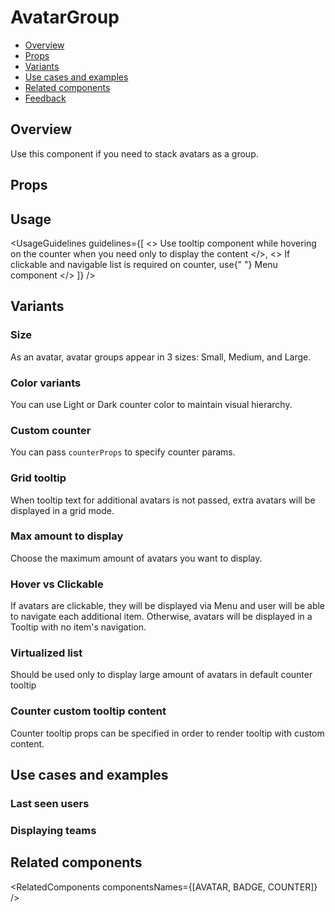 
<Meta of={AvatarGroupStories} />

# AvatarGroup

- [Overview](#overview)
- [Props](#props)
- [Variants](#variants)
- [Use cases and examples](#use-cases-and-examples)
- [Related components](#related-components)
- [Feedback](#feedback)

## Overview

Use this component if you need to stack avatars as a group.

<Canvas>
  <Story of={AvatarGroupStories.Overview} />
</Canvas>

## Props

<PropsTable />

## Usage

<UsageGuidelines
  guidelines={[
    <>
      Use <StorybookLink page="Popover/Tooltip">tooltip</StorybookLink> component while hovering on the counter when you
      need only to display the content
    </>,
    <>
      If clickable and navigable list is required on counter, use{" "}
      <StorybookLink page="Navigation/Menu/Menu">Menu</StorybookLink> component
    </>
  ]}
/>

## Variants

### Size

As an avatar, avatar groups appear in 3 sizes: Small, Medium, and Large.

<Canvas>
  <Story of={AvatarGroupStories.Size} />
</Canvas>

### Color variants

You can use Light or Dark counter color to maintain visual hierarchy.

<Canvas>
  <Story of={AvatarGroupStories.ColorVariants} />
</Canvas>

### Custom counter

You can pass `counterProps` to specify counter params.

<Canvas>
  <Story of={AvatarGroupStories.CustomCounter} />
</Canvas>

### Grid tooltip

When tooltip text for additional avatars is not passed, extra avatars will be displayed in a grid mode.

<Canvas>
  <Story of={AvatarGroupStories.GridTooltip} />
</Canvas>

### Max amount to display

Choose the maximum amount of avatars you want to display.

<Canvas>
  <Story of={AvatarGroupStories.MaxAmountToDisplay} />
</Canvas>

### Hover vs Clickable

If avatars are clickable, they will be displayed via <StorybookLink page="Navigation/Menu/Menu">Menu</StorybookLink> and user will be able to navigate each additional item.
Otherwise, avatars will be displayed in a Tooltip with no item's navigation.

<Canvas>
  <Story of={AvatarGroupStories.HoverVsClickable} />
</Canvas>

### Virtualized list

Should be used only to display large amount of avatars in default counter tooltip

<Canvas>
  <Story of={AvatarGroupStories.VirtualizedList} />
</Canvas>

### Counter custom tooltip content

Counter tooltip props can be specified in order to render tooltip with custom content.

<Canvas>
  <Story of={AvatarGroupStories.CounterCustomTooltipContent} />
</Canvas>

## Use cases and examples

### Last seen users

<Canvas>
  <Story of={AvatarGroupStories.LastSeenUsers} />
</Canvas>

### Displaying teams

<Canvas>
  <Story of={AvatarGroupStories.DisplayingTeams} />
</Canvas>

## Related components

<RelatedComponents componentsNames={[AVATAR, BADGE, COUNTER]} />
